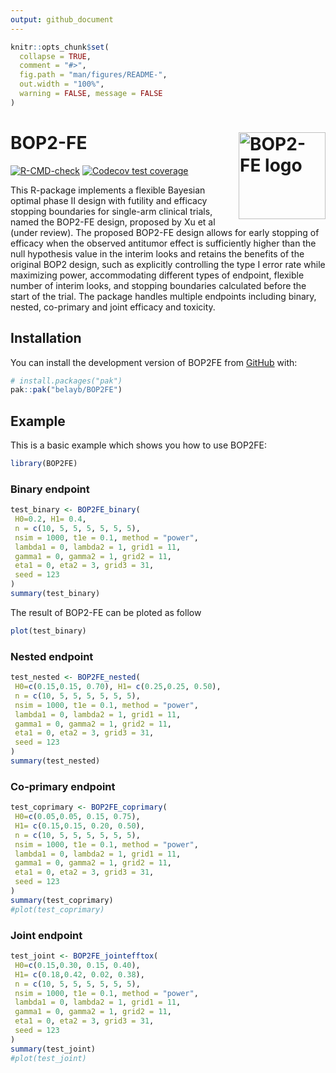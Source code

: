 ```yaml
---
output: github_document
---
```


<!-- README.md is generated from README.Rmd. Please edit that file -->

```r
knitr::opts_chunk$set(
  collapse = TRUE,
  comment = "#>",
  fig.path = "man/figures/README-",
  out.width = "100%",
  warning = FALSE, message = FALSE
)
```


# BOP2-FE <img src="man/figures/logo.png" align="right" height="139" alt="BOP2-FE logo" />

<!-- badges: start -->
[![R-CMD-check](https://github.com/belayb/BOP2FE/actions/workflows/R-CMD-check.yaml/badge.svg)](https://github.com/belayb/BOP2FE/actions/workflows/R-CMD-check.yaml)
[![Codecov test coverage](https://codecov.io/gh/belayb/BOP2FE/graph/badge.svg)](https://app.codecov.io/gh/belayb/BOP2FE)
<!-- badges: end -->

This R-package implements a flexible Bayesian optimal phase II design with futility and efficacy
stopping boundaries for single-arm clinical trials, named the BOP2-FE design, proposed by Xu et al (under review). The proposed BOP2-FE design allows for early stopping of efficacy when the observed
antitumor effect is sufficiently higher than the null hypothesis value in the interim
looks and retains the benefits of the original BOP2 design, such as explicitly controlling the type I error rate while maximizing power, accommodating different types
of endpoint, flexible number of interim looks, and stopping boundaries calculated
before the start of the trial. The package handles multiple endpoints including binary, nested, co-primary and joint efficacy and toxicity. 


## Installation

You can install the development version of BOP2FE from [GitHub](https://github.com/) with:

``` r
# install.packages("pak")
pak::pak("belayb/BOP2FE")
```

## Example

This is a basic example which shows you how to use BOP2FE:

```r
library(BOP2FE)
```

### Binary endpoint 

```r
test_binary <- BOP2FE_binary(
 H0=0.2, H1= 0.4,
 n = c(10, 5, 5, 5, 5, 5, 5),
 nsim = 1000, t1e = 0.1, method = "power",
 lambda1 = 0, lambda2 = 1, grid1 = 11,
 gamma1 = 0, gamma2 = 1, grid2 = 11,
 eta1 = 0, eta2 = 3, grid3 = 31,
 seed = 123
)
summary(test_binary)

```

The result of BOP2-FE can be ploted as follow

```r
plot(test_binary)
```


### Nested endpoint 

```r
test_nested <- BOP2FE_nested(
 H0=c(0.15,0.15, 0.70), H1= c(0.25,0.25, 0.50),
 n = c(10, 5, 5, 5, 5, 5, 5),
 nsim = 1000, t1e = 0.1, method = "power",
 lambda1 = 0, lambda2 = 1, grid1 = 11,
 gamma1 = 0, gamma2 = 1, grid2 = 11,
 eta1 = 0, eta2 = 3, grid3 = 31,
 seed = 123
)
summary(test_nested)
```


### Co-primary endpoint 

```r
test_coprimary <- BOP2FE_coprimary(
 H0=c(0.05,0.05, 0.15, 0.75),
 H1= c(0.15,0.15, 0.20, 0.50),
 n = c(10, 5, 5, 5, 5, 5, 5),
 nsim = 1000, t1e = 0.1, method = "power",
 lambda1 = 0, lambda2 = 1, grid1 = 11,
 gamma1 = 0, gamma2 = 1, grid2 = 11,
 eta1 = 0, eta2 = 3, grid3 = 31,
 seed = 123
)
summary(test_coprimary)
#plot(test_coprimary)
```

### Joint endpoint 

```r
test_joint <- BOP2FE_jointefftox(
 H0=c(0.15,0.30, 0.15, 0.40),
 H1= c(0.18,0.42, 0.02, 0.38),
 n = c(10, 5, 5, 5, 5, 5, 5),
 nsim = 1000, t1e = 0.1, method = "power",
 lambda1 = 0, lambda2 = 1, grid1 = 11,
 gamma1 = 0, gamma2 = 1, grid2 = 11,
 eta1 = 0, eta2 = 3, grid3 = 31,
 seed = 123
)
summary(test_joint)
#plot(test_joint)
```

